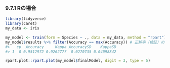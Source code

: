 ### 9.7.1 Rの場合

```r
library(tidyverse)
library(caret)
my_data <- iris

my_model <- train(form = Species ~ ., data = my_data, method = "rpart")
my_model$results %>% filter(Accuracy == max(Accuracy)) # 正解率（検証）の最大値
#>   cp  Accuracy     Kappa AccuracySD    KappaSD
#> 1  0 0.9512972 0.9262777  0.0270735 0.04098842
```

```r
rpart.plot::rpart.plot(my_model$finalModel, digit = 3, type = 5)
```


